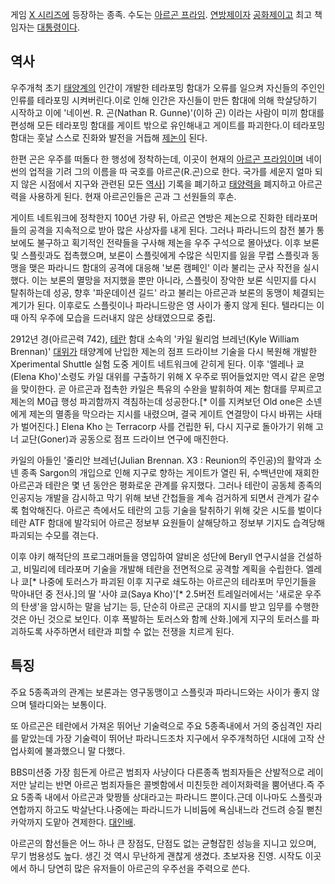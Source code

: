 게임 [[X 시리즈]]에 등장하는 종족. 수도는 [[아르곤 프라임]]. [[연방제]]이자 [[공화제]]이고 최고 책임자는 [[대통령]]이다.

== 역사 ==
우주개척 초기 [[태양계]]의 인간이 개발한 테라포밍 함대가 오류를 일으켜 자신들의 주인인 인류를 테라포밍 시켜버린다.이로 인해 인간은 자신들이 만든 함대에 의해 학살당하기 시작하고 이에 '네이썬. R. 곤(Nathan R. Gunne)'(이하 곤) 이라는 사람이 미끼 함대를 편성해 모든 테라포밍 함대를 게이트 밖으로 유인해내고 게이트를 파괴한다.이 테라포밍 함대는 훗날 스스로 진화와 발전을 거듭해 [[제논]]이 된다.

한편 곤은 우주를 떠돌다 한 행성에 정착하는데, 이곳이 현재의 [[아르곤 프라임]]이며 네이썬의 업적을 기려 그의 이름을 따 국호를 아르곤(R.곤)으로 한다. 국가를 세운지 얼마 되지 않은 시점에서 지구와 관련된 모든 [[역사]]] 기록을 폐기하고 [[태양력]]을 폐지하고 아르곤력을 사용하게 된다. 현재 아르곤인들은 곤과 그 선원들의 후손. 

게이트 네트워크에 정착한지 100년 가량 뒤, 아르곤 연방은 제논으로 진화한 테라포머들의 공격을 지속적으로 받아 많은 사상자를 내게 된다. 그러나 파라니드의 참전 불가 통보에도 불구하고 획기적인 전략들을 구사해 제논을 우주 구석으로 몰아냈다. 이후 보론 및 스플릿과도 접촉했으며, 보론이 스플릿에게 수많은 식민지를 잃을 무렵 스플릿과 동맹을 맺은 파라니드 함대의 공격에 대응해 '보론 캠페인' 이라 불리는 군사 작전을 실시했다. 이는 보론의 멸망을 저지했을 뿐만 아니라, 스플릿이 장악한 보론 식민지를 다시 탈취하는데 성공, 향후 '파운데이션 길드' 라고 불리는 아르곤과 보론의 동맹이 체결되는 계기가 된다. 이후로도 스플릿이나 파라니드랑은 영 사이가 좋지 않게 된다. 텔라디는 이때 아직 우주에 모습을 드러내지 않은 상태였으므로 중립.

2912년 경(아르곤력 742), [[테란]] 함대 소속의 '카일 윌리엄 브레넌(Kyle William Brennan)' [[대위]]가 태양계에 난입한 제논의 점프 드라이브 기술을 다시 복원해 개발한 Xperimental Shuttle 실험 도중 게이트 네트워크에 갇히게 된다. 이후 '엘레나 쿄(Elena Kho)'소령도 카일 대위를 구출하기 위해 X 우주로 뛰어들었지만 역시 같은 운명을 맞이한다. 곧 아르곤과 접촉한 카일은 특유의 수완을 발휘하여 제논 함대를 무찌르고 제논의 M0급 행성 파괴함까지 격침하는데 성공한다.[* 이를 지켜보던 Old one은 소넨에게 제논의 멸종을 막으라는 지시를 내렸으며, 결국 게이트 연결망이 다시 바뀌는 사태가 벌어진다.] Elena Kho 는 Terracorp 사를 건립한 뒤, 다시 지구로 돌아가기 위해 고너 교단(Goner)과 공동으로 점프 드라이브 연구에 매진한다.

카일의 아들인 '줄리안 브레넌(Julian Brennan. X3 : Reunion의 주인공)의 활약과 소넨 종족 Sargon의 개입으로 인해 지구로 향하는 게이트가 열린 뒤, 수백년만에 재회한 아르곤과 테란은 몇 년 동안은 평화로운 관계를 유지했다. 그러나 테란이 공동체 종족의 인공지능 개발을 감시하고 막기 위해 보낸 간첩들을 계속 검거하게 되면서 관계가 갈수록 험악해진다. 아르곤 측에서도 테란의 고등 기술을 탈취하기 위해 갖은 시도를 벌이다 테란 ATF 함대에 발각되어 아르곤 정보부 요원들이 살해당하고 정보부 기지도 습격당해 파괴되는 수모를 겪는다. 

이후 야키 해적단의 프로그래머들을 영입하여 알비온 성단에 Beryll 연구시설을 건설하고, 비밀리에 테라포머 기술을 개발해 테란을 전면적으로 공격할 계획을 수립한다. 엘레나 쿄[* 나중에 토러스가 파괴된 이후 지구로 쇄도하는 아르곤의 테라포머 무인기들을 막아내던 중 전사.]의 딸 '사야 쿄(Saya Kho)'[* 2.5버전 트레일러에서는 '새로운 우주의 탄생'을 암시하는 말을 남기는 등, 단순히 아르곤 군대의 지시를 받고 임무를 수행한 것은 아닌 것으로 보인다. 이후 폭발하는 토러스와 함께 산화.]에게 지구의 토러스를 파괴하도록 사주하면서 테란과 피할 수 없는 전쟁을 치르게 된다.

== 특징 ==
주요 5종족과의 관계는 보론과는 영구동맹이고 스플릿과 파라니드와는 사이가 좋지 않으며 텔라디와는 보통이다. 

또 아르곤은 테란에서 가져온 뛰어난 기술력으로 주요 5종족내에서 거의 중심격인 자리를 맡았는데 가장 기술력이 뛰어난 파라니드조차 지구에서 우주개척하던 시대에 고작 산업사회에 불과했으니 말 다했다.

BBS미션중 가장 힘든게 아르곤 범죄자 사냥이다 다른종족 범죄자들은 산발적으로 레이저만 날리는 반면 아르곤 범죄자들은 콜벳함에서 미친듯한 레이저화력을 뿜어낸다.즉 주요 5종족 내에서 아르곤과 맞짱뜰 상대라고는 파라니드 뿐이다.근데 이나마도 스플릿과 연합까지 하고도 박살난다.나중에는 파라니드가 니비듐에 욕심내느라 건드려 승질 뻗친 카악까지 도맡아 견제한다. [[대인배]].

아르곤의 함선들은 어느 하나 큰 장점도, 단점도 없는 균형잡힌 성능을 지니고 있으며, 무기 범용성도 높다. 생긴 것 역시 무난하게 괜찮게 생겼다. 초보자용 진영. 시작도 이곳에서 하니 당연히 많은 유저들이 아르곤의 우주선을 주력으로 쓴다.
